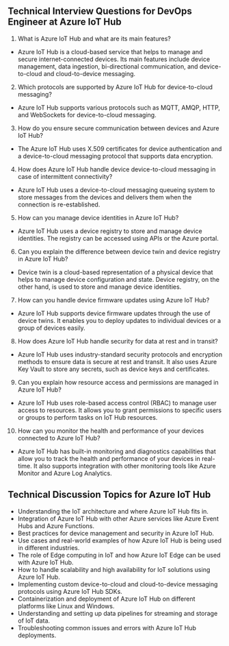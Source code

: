 

## Technical Interview Questions for DevOps Engineer at Azure IoT Hub

1. What is Azure IoT Hub and what are its main features?
- Azure IoT Hub is a cloud-based service that helps to manage and secure internet-connected devices. Its main features include device management, data ingestion, bi-directional communication, and device-to-cloud and cloud-to-device messaging.

2. Which protocols are supported by Azure IoT Hub for device-to-cloud messaging?
- Azure IoT Hub supports various protocols such as MQTT, AMQP, HTTP, and WebSockets for device-to-cloud messaging.

3. How do you ensure secure communication between devices and Azure IoT Hub?
- The Azure IoT Hub uses X.509 certificates for device authentication and a device-to-cloud messaging protocol that supports data encryption.

4. How does Azure IoT Hub handle device device-to-cloud messaging in case of intermittent connectivity?
- Azure IoT Hub uses a device-to-cloud messaging queueing system to store messages from the devices and delivers them when the connection is re-established.

5. How can you manage device identities in Azure IoT Hub?
- Azure IoT Hub uses a device registry to store and manage device identities. The registry can be accessed using APIs or the Azure portal.

6. Can you explain the difference between device twin and device registry in Azure IoT Hub?
- Device twin is a cloud-based representation of a physical device that helps to manage device configuration and state. Device registry, on the other hand, is used to store and manage device identities.

7. How can you handle device firmware updates using Azure IoT Hub?
- Azure IoT Hub supports device firmware updates through the use of device twins. It enables you to deploy updates to individual devices or a group of devices easily.

8. How does Azure IoT Hub handle security for data at rest and in transit?
- Azure IoT Hub uses industry-standard security protocols and encryption methods to ensure data is secure at rest and transit. It also uses Azure Key Vault to store any secrets, such as device keys and certificates.

9. Can you explain how resource access and permissions are managed in Azure IoT Hub? 
- Azure IoT Hub uses role-based access control (RBAC) to manage user access to resources. It allows you to grant permissions to specific users or groups to perform tasks on IoT Hub resources.

10. How can you monitor the health and performance of your devices connected to Azure IoT Hub?
- Azure IoT Hub has built-in monitoring and diagnostics capabilities that allow you to track the health and performance of your devices in real-time. It also supports integration with other monitoring tools like Azure Monitor and Azure Log Analytics.

## Technical Discussion Topics for Azure IoT Hub

- Understanding the IoT architecture and where Azure IoT Hub fits in.
- Integration of Azure IoT Hub with other Azure services like Azure Event Hubs and Azure Functions.
- Best practices for device management and security in Azure IoT Hub.
- Use cases and real-world examples of how Azure IoT Hub is being used in different industries.
- The role of Edge computing in IoT and how Azure IoT Edge can be used with Azure IoT Hub.
- How to handle scalability and high availability for IoT solutions using Azure IoT Hub.
- Implementing custom device-to-cloud and cloud-to-device messaging protocols using Azure IoT Hub SDKs.
- Containerization and deployment of Azure IoT Hub on different platforms like Linux and Windows.
- Understanding and setting up data pipelines for streaming and storage of IoT data.
- Troubleshooting common issues and errors with Azure IoT Hub deployments.
